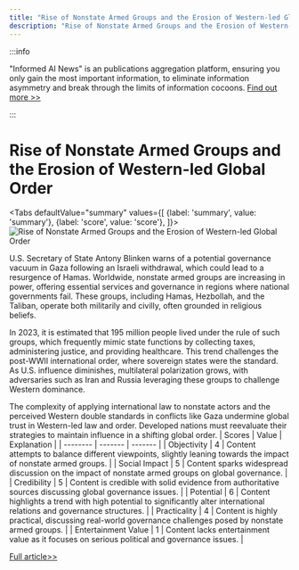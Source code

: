```yaml
---
title: "Rise of Nonstate Armed Groups and the Erosion of Western-led Global Order"
description: "Rise of Nonstate Armed Groups and the Erosion of Western-led Global Order"
---
```



:::info

"Informed AI News" is an publications aggregation platform, ensuring you only gain the most important information, to eliminate information asymmetry and break through the limits of information cocoons.  [Find out more >>](/)

:::

# Rise of Nonstate Armed Groups and the Erosion of Western-led Global Order


<Tabs
	defaultValue="summary"
	values={[
	{label: 'summary', value: 'summary'},
	{label: 'score', value: 'score'},
]}>
<TabItem value="summary">
<img
  src="https://image.informedainews.com/2024/06/Pol-1N2-1717983330-0.jpg"
  alt="Rise of Nonstate Armed Groups and the Erosion of Western-led Global Order"
/>



U.S. Secretary of State Antony Blinken warns of a potential governance vacuum in Gaza following an Israeli withdrawal, which could lead to a resurgence of Hamas. Worldwide, nonstate armed groups are increasing in power, offering essential services and governance in regions where national governments fail. These groups, including Hamas, Hezbollah, and the Taliban, operate both militarily and civilly, often grounded in religious beliefs.

In 2023, it is estimated that 195 million people lived under the rule of such groups, which frequently mimic state functions by collecting taxes, administering justice, and providing healthcare. This trend challenges the post-WWII international order, where sovereign states were the standard. As U.S. influence diminishes, multilateral polarization grows, with adversaries such as Iran and Russia leveraging these groups to challenge Western dominance.

The complexity of applying international law to nonstate actors and the perceived Western double standards in conflicts like Gaza undermine global trust in Western-led law and order. Developed nations must reevaluate their strategies to maintain influence in a shifting global order.
</TabItem>
<TabItem value="score">
	| Scores     | Value   | Explanation |
	| -------- | ------- | ------- |
	| Objectivity  | 4    | Content attempts to balance different viewpoints, slightly leaning towards the impact of nonstate armed groups.    |
	| Social Impact | 5     | Content sparks widespread discussion on the impact of nonstate armed groups on global governance.    |
	| Credibility    | 5    | Content is credible with solid evidence from authoritative sources discussing global governance issues.    |
	| Potential    | 6    | Content highlights a trend with high potential to significantly alter international relations and governance structures.    |
	| Practicality    | 4    | Content is highly practical, discussing real-world governance challenges posed by nonstate armed groups.    |
	| Entertainment Value    | 1    | Content lacks entertainment value as it focuses on serious political and governance issues.    |
</TabItem>
</Tabs>

[Full article>>](https://asia.nikkei.com/Politics/Western-led-global-order-eroded-by-nonstate-armed-groups)
